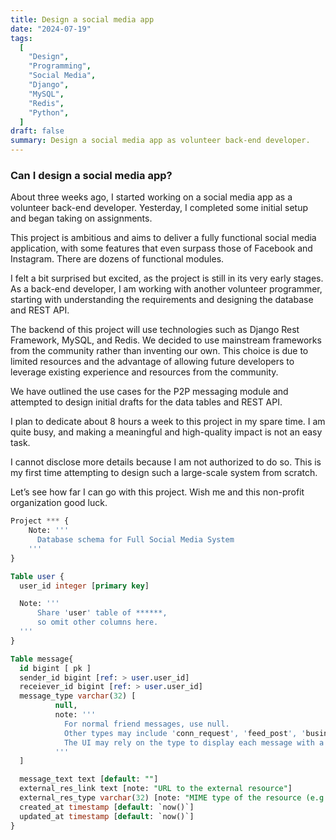 ```yaml
---
title: Design a social media app
date: "2024-07-19"
tags:
  [
    "Design",
    "Programming",
    "Social Media",
    "Django",
    "MySQL",
    "Redis",
    "Python",
  ]
draft: false
summary: Design a social media app as volunteer back-end developer.
---
```


### Can I design a social media app?

<div 
  className="dark:text-lime-100 text-lime-950 text-lg 
    shadow-xl shadow-gray-900 dark:shadow-gray-500 p-4"
>

About three weeks ago, I started working on a social media app as a
volunteer back-end developer. Yesterday, I completed some initial setup
and began taking on assignments.

This project is ambitious and aims to deliver a fully functional social
media application, with some features that even surpass those of Facebook
and Instagram. There are dozens of functional modules.

I felt a bit surprised but excited, as the project is still in its very early
stages. As a back-end developer, I am working with another volunteer
programmer, starting with understanding the requirements and designing
the database and REST API.

The backend of this project will use technologies such as Django Rest
Framework, MySQL, and Redis. We decided to use mainstream frameworks from
the community rather than inventing our own. This choice is due to limited
resources and the advantage of allowing future developers to leverage
existing experience and resources from the community.

We have outlined the use cases for the P2P messaging module and attempted
to design initial drafts for the data tables and REST API.

I plan to dedicate about 8 hours a week to this project in my spare time. I
am quite busy, and making a meaningful and high-quality impact is not an
easy task.

I cannot disclose more details because I am not authorized to do so. This
is my first time attempting to design such a large-scale system from scratch.

Let’s see how far I can go with this project. Wish me and this non-profit
organization good luck.

```sql
Project *** {
    Note: '''
      Database schema for Full Social Media System
    '''
}

Table user {
  user_id integer [primary key]

  Note: '''
      Share 'user' table of ******,
      so omit other columns here.
  '''
}

Table message{
  id bigint [ pk ]
  sender_id bigint [ref: > user.user_id]
  receiever_id bigint [ref: > user.user_id]
  message_type varchar(32) [
          null,
          note: '''
            For normal friend messages, use null.
            Other types may include 'conn_request', 'feed_post', 'business_card', etc.
            The UI may rely on the type to display each message with a specific look and feel.
          '''
  ]

  message_text text [default: ""]
  external_res_link text [note: "URL to the external resource"]
  external_res_type varchar(32) [note: "MIME type of the resource (e.g., 'image/png', 'video/mp4', 'application/pdf'"]
  created_at timestamp [default: `now()`]
  updated_at timestamp [default: `now()`]
}

```

</div>
